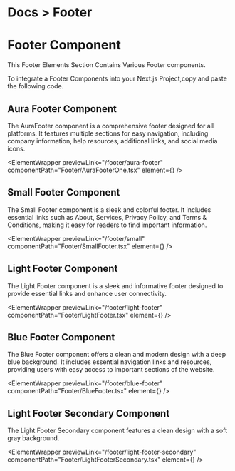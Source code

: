 
<h1 className="text-gray-200 text-[14px] mt-3 ">
  <span className="text-gray-500 ">Docs ></span> Footer
</h1>

# Footer Component

This Footer Elements Section Contains Various Footer components.

To integrate a Footer Components into your Next.js Project,copy and paste the following code.

## Aura Footer Component

The AuraFooter component is a comprehensive footer designed for all platforms. It features multiple sections for easy navigation, including company information, help resources, additional links, and social media icons. 

<ElementWrapper
  previewLink="/footer/aura-footer"
  componentPath="Footer/AuraFooterOne.tsx"
  element={<AuraFooterOne />}
/>

## Small Footer Component

The Small Footer component is a sleek and colorful footer. It includes essential links such as About, Services, Privacy Policy, and Terms & Conditions, making it easy for readers to find important information.

<ElementWrapper
  previewLink="/footer/small"
  componentPath="Footer/SmallFooter.tsx"
  element={<SmallFooter />}
/>

## Light Footer Component

The Light Footer component is a sleek and informative footer designed to provide essential links and enhance user connectivity.

<ElementWrapper
  previewLink="/footer/light-footer"
  componentPath="Footer/LightFooter.tsx"
  element={<LightFooter />}
/>

## Blue Footer Component

The Blue Footer component offers a clean and modern design with a deep blue background. It includes essential navigation links and resources, providing users with easy access to important sections of the website.

<ElementWrapper
  previewLink="/footer/blue-footer"
  componentPath="Footer/BlueFooter.tsx"
  element={<BlueFooter />}
/>

## Light Footer Secondary Component

The Light Footer Secondary component features a clean design with a soft gray background.

<ElementWrapper
  previewLink="/footer/light-footer-secondary"
  componentPath="Footer/LightFooterSecondary.tsx"
  element={<LightFooterSecondary />}
/>
